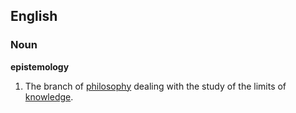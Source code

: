 ==English==
===Noun===
'''epistemology'''

# The branch of [[philosophy]] dealing with the study of the limits of [[knowledge]].
